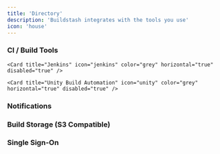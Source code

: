 ```yaml
---
title: 'Directory'
description: 'Buildstash integrates with the tools you use'
icon: 'house'
---
```


### CI / Build Tools

<CardGroup cols={2}>
  <Card title="GitHub Actions" icon="github" horizontal="true" href="/integrations/ci/github" />

  <Card title="Azure DevOps Pipelines" icon="microsoft" color="grey" horizontal="true" disabled="true" />

    <Card title="Jenkins" icon="jenkins" color="grey" horizontal="true" disabled="true" />

    <Card title="Unity Build Automation" icon="unity" color="grey" horizontal="true" disabled="true" />
</CardGroup>

### Notifications

<CardGroup cols={2}>
  <Card title="Slack" icon="slack" color="grey" horizontal="true" disabled="true" />
</CardGroup>

### Build Storage (S3 Compatible)

<CardGroup cols={2}>
  <Card title="AWS S3" icon="aws" color="grey" horizontal="true" disabled="true" />

  <Card title="Cloudflare R2" icon="cloudflare" color="grey" horizontal="true" disabled="true" />
</CardGroup>

### Single Sign-On

<CardGroup cols={2}>
  <Card title="JumpCloud" icon="user" horizontal="true" href="/integrations/sso/jumpcloud" />
</CardGroup>